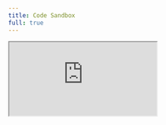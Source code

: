 ```yaml
---
title: Code Sandbox
full: true
---
```


<iframe
  src="https://codesandbox.io/p/devbox/condescending-cerf-tjwl8x?embed=1&file=%2Findex.html"
  style={{
    width: '100%',
    height: '100%',
    border: 0,
    overflow: 'hidden',
    background: 'rgb(21, 21, 21)'
  }}
  title="html-introduction"
  allow="accelerometer; ambient-light-sensor; camera; encrypted-media; geolocation; gyroscope; hid; microphone; midi; payment; usb; vr; xr-spatial-tracking"
  sandbox="allow-forms allow-modals allow-popups allow-presentation allow-same-origin allow-scripts"
/>